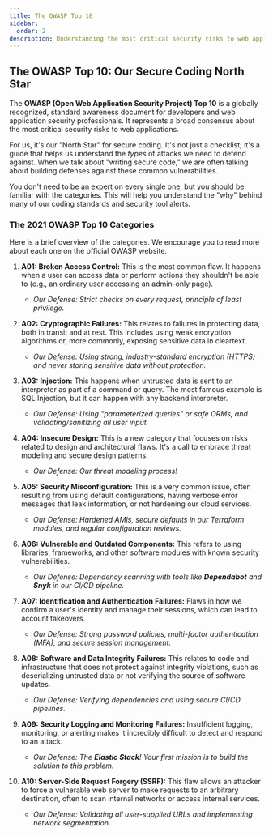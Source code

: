 ```yaml
---
title: The OWASP Top 10
sidebar:
  order: 2
description: Understanding the most critical security risks to web applications.
---
```


## The OWASP Top 10: Our Secure Coding North Star

The **OWASP (Open Web Application Security Project) Top 10** is a globally recognized, standard awareness document for developers and web application security professionals. It represents a broad consensus about the most critical security risks to web applications.

For us, it's our "North Star" for secure coding. It's not just a checklist; it's a guide that helps us understand the *types* of attacks we need to defend against. When we talk about "writing secure code," we are often talking about building defenses against these common vulnerabilities.

You don't need to be an expert on every single one, but you should be familiar with the categories. This will help you understand the "why" behind many of our coding standards and security tool alerts.

### The 2021 OWASP Top 10 Categories

Here is a brief overview of the categories. We encourage you to read more about each one on the official OWASP website.

1.  **A01: Broken Access Control:** This is the most common flaw. It happens when a user can access data or perform actions they shouldn't be able to (e.g., an ordinary user accessing an admin-only page).
    -   *Our Defense: Strict checks on every request, principle of least privilege.*

2.  **A02: Cryptographic Failures:** This relates to failures in protecting data, both in transit and at rest. This includes using weak encryption algorithms or, more commonly, exposing sensitive data in cleartext.
    -   *Our Defense: Using strong, industry-standard encryption (HTTPS) and never storing sensitive data without protection.*

3.  **A03: Injection:** This happens when untrusted data is sent to an interpreter as part of a command or query. The most famous example is SQL Injection, but it can happen with any backend interpreter.
    -   *Our Defense: Using "parameterized queries" or safe ORMs, and validating/sanitizing all user input.*

4.  **A04: Insecure Design:** This is a new category that focuses on risks related to design and architectural flaws. It's a call to embrace threat modeling and secure design patterns.
    -   *Our Defense: Our threat modeling process!*

5.  **A05: Security Misconfiguration:** This is a very common issue, often resulting from using default configurations, having verbose error messages that leak information, or not hardening our cloud services.
    -   *Our Defense: Hardened AMIs, secure defaults in our Terraform modules, and regular configuration reviews.*

6.  **A06: Vulnerable and Outdated Components:** This refers to using libraries, frameworks, and other software modules with known security vulnerabilities.
    -   *Our Defense: Dependency scanning with tools like **Dependabot** and **Snyk** in our CI/CD pipeline.*

7.  **A07: Identification and Authentication Failures:** Flaws in how we confirm a user's identity and manage their sessions, which can lead to account takeovers.
    -   *Our Defense: Strong password policies, multi-factor authentication (MFA), and secure session management.*

8.  **A08: Software and Data Integrity Failures:** This relates to code and infrastructure that does not protect against integrity violations, such as deserializing untrusted data or not verifying the source of software updates.
    -   *Our Defense: Verifying dependencies and using secure CI/CD pipelines.*

9.  **A09: Security Logging and Monitoring Failures:** Insufficient logging, monitoring, or alerting makes it incredibly difficult to detect and respond to an attack.
    -   *Our Defense: The **Elastic Stack**! Your first mission is to build the solution to this problem.*

10. **A10: Server-Side Request Forgery (SSRF):** This flaw allows an attacker to force a vulnerable web server to make requests to an arbitrary destination, often to scan internal networks or access internal services.
    -   *Our Defense: Validating all user-supplied URLs and implementing network segmentation.*
